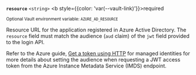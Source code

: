 <a id="resource-request" />

**`resource`** `<string>` <b style={{color: 'var(--vault-link)'}}>required</b>

<sup>Optional Vault environment variable: <code>AZURE_AD_RESOURCE</code></sup>

Resource URL for the application registered in Azure Active Directory.
The `resource` field must match the audience (`aud` claim) of the `jwt` field
provided to the login API.

<Tip title="External reference">

  Refer to the Azure guide, [Get a token using HTTP] for managed identities for
  more details about setting the audience when requesting a JWT access token
  from the Azure Instance Metadata Service (IMDS) endpoint.

</Tip>

<!-- External link definitions -->

[Get a token using HTTP]: (https://docs.microsoft.com/en-us/azure/active-directory/managed-identities-azure-resources/how-to-use-vm-token#get-a-token-using-http)